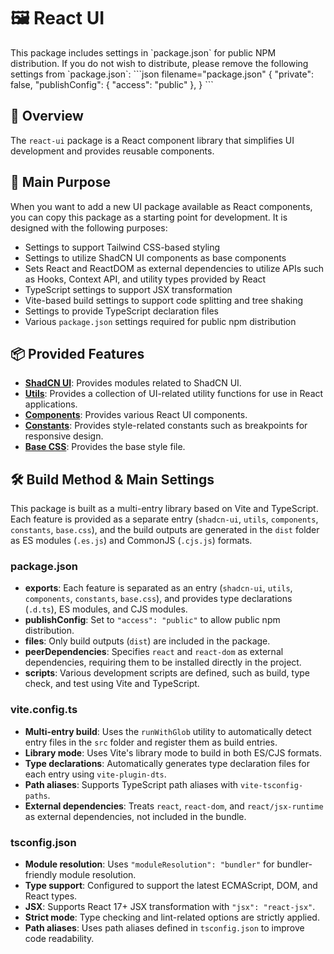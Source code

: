 
# 🖼️ React UI

<Callout type="info">
  This package includes settings in `package.json` for public NPM distribution.
  If you do not wish to distribute, please remove the following settings from `package.json`:
  ```json filename="package.json"
  {
    "private": false,
    "publishConfig": {
      "access": "public"
    },
  }
  ```
</Callout>

## 📖 Overview

The `react-ui` package is a React component library that simplifies UI development and provides reusable components.

## 🎯 Main Purpose

When you want to add a new UI package available as React components, you can copy this package as a starting point for development.
It is designed with the following purposes:

- Settings to support Tailwind CSS-based styling
- Settings to utilize ShadCN UI components as base components
- Sets React and ReactDOM as external dependencies to utilize APIs such as Hooks, Context API, and utility types provided by React
- TypeScript settings to support JSX transformation
- Vite-based build settings to support code splitting and tree shaking
- Settings to provide TypeScript declaration files
- Various `package.json` settings required for public npm distribution

## 📦 Provided Features

- **[ShadCN UI](./shadcn-ui)**: Provides modules related to ShadCN UI.
- **[Utils](./utils)**: Provides a collection of UI-related utility functions for use in React applications.
- **[Components](./components)**: Provides various React UI components.
- **[Constants](./constants)**: Provides style-related constants such as breakpoints for responsive design.
- **[Base CSS](./base.css)**: Provides the base style file.

## 🛠️ Build Method & Main Settings

This package is built as a multi-entry library based on Vite and TypeScript.  
Each feature is provided as a separate entry (`shadcn-ui`, `utils`, `components`, `constants`, `base.css`), and the build outputs are generated in the `dist` folder as ES modules (`.es.js`) and CommonJS (`.cjs.js`) formats.

### package.json

- **exports**: Each feature is separated as an entry (`shadcn-ui`, `utils`, `components`, `constants`, `base.css`), and provides type declarations (`.d.ts`), ES modules, and CJS modules.
- **publishConfig**: Set to `"access": "public"` to allow public npm distribution.
- **files**: Only build outputs (`dist`) are included in the package.
- **peerDependencies**: Specifies `react` and `react-dom` as external dependencies, requiring them to be installed directly in the project.
- **scripts**: Various development scripts are defined, such as build, type check, and test using Vite and TypeScript.

### vite.config.ts

- **Multi-entry build**: Uses the `runWithGlob` utility to automatically detect entry files in the `src` folder and register them as build entries.
- **Library mode**: Uses Vite's library mode to build in both ES/CJS formats.
- **Type declarations**: Automatically generates type declaration files for each entry using `vite-plugin-dts`.
- **Path aliases**: Supports TypeScript path aliases with `vite-tsconfig-paths`.
- **External dependencies**: Treats `react`, `react-dom`, and `react/jsx-runtime` as external dependencies, not included in the bundle.

### tsconfig.json

- **Module resolution**: Uses `"moduleResolution": "bundler"` for bundler-friendly module resolution.
- **Type support**: Configured to support the latest ECMAScript, DOM, and React types.
- **JSX**: Supports React 17+ JSX transformation with `"jsx": "react-jsx"`.
- **Strict mode**: Type checking and lint-related options are strictly applied.
- **Path aliases**: Uses path aliases defined in `tsconfig.json` to improve code readability.

